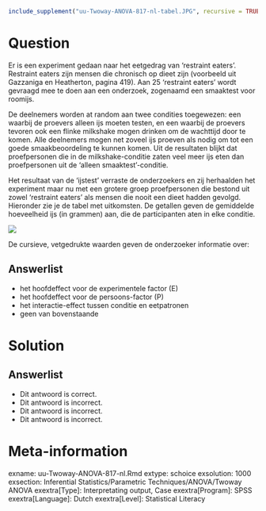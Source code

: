```r
include_supplement("uu-Twoway-ANOVA-817-nl-tabel.JPG", recursive = TRUE)
```

Question
========
  
Er is een experiment gedaan naar het eetgedrag van ‘restraint eaters’. Restraint eaters zijn mensen die chronisch op dieet zijn (voorbeeld uit Gazzaniga en Heatherton, pagina 419). Aan 25 'restraint eaters' wordt gevraagd mee te doen aan een onderzoek, zogenaamd een smaaktest voor roomijs. 

De deelnemers worden at random aan twee condities toegewezen: een waarbij de proevers alleen ijs moeten testen, en een waarbij de proevers tevoren ook een flinke milkshake mogen drinken om de wachttijd door te komen. Alle deelnemers mogen net zoveel ijs proeven als nodig om tot een goede smaakbeoordeling te kunnen komen. Uit de resultaten blijkt dat proefpersonen die in de milkshake-conditie zaten veel meer ijs eten dan proefpersonen uit de ‘alleen smaaktest’-conditie.


Het resultaat van de ‘ijstest’ verraste de onderzoekers en zij herhaalden het experiment maar nu met een grotere groep proefpersonen die bestond uit zowel 'restraint eaters' als mensen die nooit een dieet hadden gevolgd. Hieronder zie je de tabel met uitkomsten. De getallen geven de gemiddelde hoeveelheid ijs (in grammen) aan, die de participanten aten in elke 	conditie.

![](uu-Twoway-ANOVA-817-nl-tabel.JPG)

De cursieve, vetgedrukte waarden geven de onderzoeker informatie over:

  
Answerlist
----------
* het hoofdeffect voor de experimentele factor (E)
* het hoofdeffect voor de persoons-factor (P)
* het interactie-effect tussen conditie en eetpatronen
* geen van bovenstaande

Solution
========


Answerlist
----------
* Dit antwoord is correct.
* Dit antwoord is incorrect.
* Dit antwoord is incorrect.
* Dit antwoord is incorrect.

Meta-information
================
exname: uu-Twoway-ANOVA-817-nl.Rmd
extype: schoice
exsolution: 1000
exsection: Inferential Statistics/Parametric Techniques/ANOVA/Twoway ANOVA
exextra[Type]: Interpretating output, Case
exextra[Program]: SPSS
exextra[Language]: Dutch
exextra[Level]: Statistical Literacy